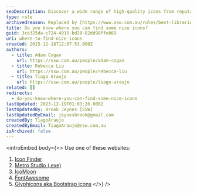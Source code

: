 ```yaml
---
seoDescription: Discover a wide range of high-quality icons from reputable sources such as Icon Finder, Metro Studio, IcoMoon, FontAwesome, and Glyphicons.
type: rule
archivedreason: Replaced by [https://www.ssw.com.au/rules/best-libraries-for-icons](/rules/best-libraries-for-icons)
title: Do you know where you can find some nice icons?
guid: 3ce325da-c724-4915-bd20-82dd98ffe069
uri: where-to-find-nice-icons
created: 2015-12-18T12:57:53.000Z
authors:
  - title: Adam Cogan
    url: https://ssw.com.au/people/adam-cogan
  - title: Rebecca Liu
    url: https://ssw.com.au/people/rebecca-liu
  - title: Tiago Araujo
    url: https://ssw.com.au/people/tiago-araujo
related: []
redirects:
  - do-you-know-where-you-can-find-some-nice-icons
lastUpdated: 2023-12-19T01:03:26.000Z
lastUpdatedBy: Brook Jeynes [SSW]
lastUpdatedByEmail: jeynesbrook@gmail.com
createdBy: TiagoAraujo
createdByEmail: TiagoAraujo@ssw.com.au
isArchived: false
---
```


<introEmbed
  body={<>
Use one of these websites:

1. [Icon Finder](http://www.iconfinder.com/)
2. [Metro Studio (.exe)](http://www.syncfusion.com/downloads/metrostudio)
3. [IcoMoon](http://icomoon.io/)
4. [FontAwesome](http://fontawesome.io/)
5. [Glyphicons aka Bootstrap icons](http://glyphicons.com/)
  </>}
/>
